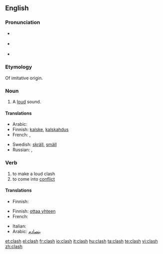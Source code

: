 {{wikipedia}}
==English==

===Pronunciation===
* {{a|UK}} {{IPA|/ˈklɑːʃ/}}
* {{a|UK}} {{IPA|/ˈklæʃ/}}
* {{rhymes|æʃ}}

===Etymology===
Of imitative origin.

===Noun===
{{en-noun|es}}

# {{onomat}} A [[loud]] sound.

====Translations====
{{trans-top|loud sound}}
* Arabic: {{t|ar|تصادم|sc=Arab}}
* Finnish: [[kalske]], [[kalskahdus]]
* French: {{t+|fr|fracas}}, {{t+|fr|cliquetis}}
{{trans-mid}}
* Swedish: [[skräll]], [[smäll]]
* Russian: {{t+|ru|лязг|sc=Cyrl}}, {{t+|ru|громыхание|sc=Cyrl}}
{{trans-bottom}}

===Verb===
{{en-verb|clash|es}}

# to make a loud clash
# to come into [[conflict]]

====Translations====
{{trans-top|clash}}
* Finnish: {{t-|fi|kalskahtaa}}
{{trans-mid}}
{{trans-bottom}}

{{trans-top|conflict}}
* Finnish: [[ottaa yhteen]]
* French: {{t+|fr|s'affronter}}
{{trans-mid}}
* Italian: {{t+|it|cozzare}}
* Arabic: [[يتصادم]]
{{trans-bottom}}

[[et:clash]]
[[el:clash]]
[[fr:clash]]
[[io:clash]]
[[it:clash]]
[[hu:clash]]
[[ta:clash]]
[[te:clash]]
[[vi:clash]]
[[zh:clash]]